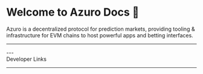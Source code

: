 
# Welcome to Azuro Docs 📘

Azuro is a decentralized protocol for prediction markets, providing tooling & infrastructure for EVM chains to host powerful apps and betting interfaces.

---

<div className="grid lg:grid-cols-2 gap-3 mt-8">
  <Card
    title="Knowledge Hub"
    text="Learn more about Azuro, the decentralized prediction markets protocol built for scale."
    to="/knowledge-hub/abstract/foreword"
  />
  <Card
    title="Contracts"
    text="Dive into the architecture of Azuro smart contracts through guided examples."
    to="/contracts/overview"
  />
</div>
<div className="grid lg:grid-cols-2 gap-3 mt-8">
  <Card
    title="🔮 Developer Hub — For Applications"
    text="Set up your app to connect to Azuro protocol, inheriting the full might of our singleton LP's liquidity with robust oracle feeds."
    to="/hub"
  />
  <Card
    title="🧩 Developer Hub — For Blockchains"
    text="Unlock a new vertical in prediction markets for your chain. Start the integration process and connect to Azuro within two weeks."
    to="/hub/blockchains/get-started"
  />
</div>
---


<div className="text-2xl font-semibold">Developer Links</div>

<div className="grid lg:grid-cols-2 gap-3 mt-5">
  <div className="space-y-3">
    <Card
      contentIcon="/images/svg/github.svg"
      text="Smart Contracts"
      toTab="https://github.com/Azuro-protocol/Azuro-v2-public"
    />
    <Card
      contentIcon="/images/svg/github.svg"
      text="Liquidity Tree"
      toTab="https://github.com/Azuro-protocol/LiquidityTree"
    />
    <Card
      contentIcon="/images/svg/github.svg"
      text="Access"
      toTab="https://github.com/Azuro-protocol/Access"
    />
  </div>
  <div className="space-y-3">
    <Card
      contentIcon="/images/svg/npm.svg"
      text="@azuro-org/sdk"
      toTab="https://www.npmjs.com/package/@azuro-org/sdk"
    />
    <Card
      contentIcon="/images/svg/npm.svg"
      text="@azuro-org/dictionaries"
      toTab="https://www.npmjs.com/package/@azuro-org/dictionaries"
    />
    <Card
      contentIcon="/images/svg/npm.svg"
      text="@azuro-org/toolkit"
      toTab="https://www.npmjs.com/package/@azuro-org/toolkit"
    />
  </div>
</div>

---

<div className="grid lg:grid-cols-2 gap-3">
  <Card
    contentIcon="/images/svg/discord.svg"
    title="Discord"
    text="Join our Developer Community"
    toTab="https://discord.gg/azuro"
  />
  <Card
    contentIcon="/images/svg/github.svg"
    title="GitHub"
    text="View all Azuro repositories"
    toTab="https://github.com/Azuro-protocol"
  />
</div>
